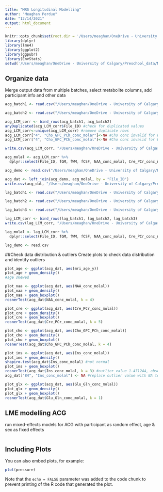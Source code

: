 ```yaml
---
title: "MRS Longitudinal Modelling"
author: "Meaghan Perdue"
date: "12/14/2021"
output: html_document
---
```


```r
knitr::opts_chunk$set(root.dir = '/Users/meaghan/OneDrive - University of Calgary/Preschool_data/MRS/data/')
library(dplyr)
library(lme4)
library(ggplot2)
library(ggpubr)
library(EnvStats)
setwd('/Users/meaghan/OneDrive - University of Calgary/Preschool_data/MRS/data')
```

## Organize data

Merge output data from multiple batches, select metabolite columns, add participant info and other data

```r
acg_batch1 <- read.csv("/Users/meaghan/OneDrive - University of Calgary/Preschool_data/MRS/data/ACG_LCM_CorrectedTable_12-14-2021-16-15.csv")

acg_batch2 <- read.csv("/Users/meaghan/OneDrive - University of Calgary/Preschool_data/MRS/data/ACG_LCM_CorrectedTable_12-14-2021-16-21.csv")

acg_LCM_corr <- bind_rows(acg_batch1, acg_batch2)
anyDuplicated(acg_LCM_corr$File_ID) #check for duplicated values
acg_LCM_corr<-unique(acg_LCM_corr) #remove duplicate rows
acg_LCM_corr["4", "Cho_GPC_PCh_conc_molar"]<-NA #Cho conc invalid for PS10008_PS14_046_2386 due to spike in spectrum
acg_LCM_corr["4", "Cho_GPC_PCh_conc_molal"]<-NA #Cho conc invalid for PS10008_PS14_046_2386 due to spike in spectrum

write.csv(acg_LCM_corr, "/Users/meaghan/OneDrive - University of Calgary/Preschool_data/MRS/data/ACG_LCM_CorrectedTable_12-14-2021_all.csv", row.names = FALSE)

acg_molal <- acg_LCM_corr %>%
  dplyr::select(File_ID, fGM, fWM, fCSF, NAA_conc_molal, Cre_PCr_conc_molal, Cho_GPC_PCh_conc_molal, Ins_conc_molal, Glu_conc_molal, Glu_Gln_conc_molal)

acg_demo <- read.csv("/Users/meaghan/OneDrive - University of Calgary/Preschool_data/MRS/data/acg_analysis_subs.csv")

acg_dat <- left_join(acg_demo, acg_molal, by = "File_ID")
write.csv(acg_dat, "/Users/meaghan/OneDrive - University of Calgary/Preschool_data/MRS/data/acg_data_molal_n113.csv", row.names = FALSE)

lag_batch1 <- read.csv("/Users/meaghan/OneDrive - University of Calgary/Preschool_data/MRS/data/LAG_LCM_CorrectedTable_12-13-2021-15-18.csv")

lag_batch2 <- read.csv("/Users/meaghan/OneDrive - University of Calgary/Preschool_data/MRS/data/LAG_LCM_CorrectedTable_12-14-2021-11-41.csv")

lag_batch3 <- read.csv("/Users/meaghan/OneDrive - University of Calgary/Preschool_data/MRS/data/LAG_LCM_CorrectedTable_12-14-2021-12-18.csv")

lag_LCM_corr <- bind_rows(lag_batch1, lag_batch2, lag_batch3)
write.csv(lag_LCM_corr, "/Users/meaghan/OneDrive - University of Calgary/Preschool_data/MRS/data/LAG_LCM_CorrectedTable_12-14-2021_all.csv", row.names = FALSE)

lag_molal <- lag_LCM_corr %>%
  dplyr::select(File_ID, fGM, fWM, fCSF, NAA_conc_molal, Cre_PCr_conc_molal, Cho_GPC_PCh_conc_molal, Ins_conc_molal, Glu_conc_molal, Glu_Gln_conc_molal)

lag_demo <- read.csv

```
##Check data distribution & outliers
Create plots to check data distribution and identify outliers
```r
plot_age <- ggplot(acg_dat, aes(mri_age_y))
plot_age + geom_density()
#age skewed

plot_naa <- ggplot(acg_dat, aes(NAA_conc_molal))
plot_naa + geom_density()
plot_naa + geom_boxplot()
rosnerTest(acg_dat$NAA_conc_molal, k = 4)

plot_cre <- ggplot(acg_dat, aes(Cre_PCr_conc_molal))
plot_cre + geom_density()
plot_cre + geom_boxplot()
rosnerTest(acg_dat$Cre_PCr_conc_molal, k = 5)

plot_cho <- ggplot(acg_dat, aes(Cho_GPC_PCh_conc_molal))
plot_cho + geom_density()
plot_cho + geom_boxplot()
rosnerTest(acg_dat$Cho_GPC_PCh_conc_molal, k = 4)

plot_ins <- ggplot(acg_dat, aes(Ins_conc_molal))
plot_ins + geom_density()
shapiro.test(acg_dat$Ins_conc_molal) #not normal
plot_ins + geom_boxplot()
rosnerTest(acg_dat$Ins_conc_molal, k = 3) #outlier value 1.471244, observation 84 (PS18_013) - spectrum showed issue, exclude from analysis 
acg_dat["84", "Ins_conc_molal"] <- NA #replace outlier value with NA to exclude from analysis

plot_glx <- ggplot(acg_dat, aes(Glu_Gln_conc_molal))
plot_glx + geom_density()
plot_glx + geom_boxplot()
rosnerTest(acg_dat$Glu_Gln_conc_molal, k = 1)


```


## LME modelling ACG
run mixed-effects models for ACG with participant as random effect, age & sex as fixed effects

```r

```



## Including Plots

You can also embed plots, for example:

```r
plot(pressure)
```

Note that the `echo = FALSE` parameter was added to the code chunk to prevent printing of the R code that generated the plot.
